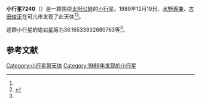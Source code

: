 {{Infobox planet
| bgcolour = #FFFFC0
| name = 7240 Hasebe
| symbol = 
| image = 
| caption = 
| discovery = yes
| discovery_ref = 
| discoverer = [[水野義兼|水野義兼]]、[[古田俊正|古田俊正]]
| discovery_site = [[可儿市|可儿市]] 
| discovered = 1989年12月19日
| designations = yes
| mp_name = 
| named_after = 
| alt_names = 1989 YG/ 1985 SM6 / 1992 PU5
| mp_category = [[主带小行星|主带小行星]]
| orbit_ref = <ref name="a">[http://ssd.jpl.nasa.gov/sbdb.cgi?sstr=7240 7240 Hasebe] {{Wayback|url=http://ssd.jpl.nasa.gov/sbdb.cgi?sstr=7240 |date=20201124023642 }}，小行星數據庫瀏覽器（JPL Small-Body Database Browser）－[[美国国家航空航天局|美国国家航空航天局]]喷气推进实验室</ref>
| epoch = 2456400.5 (2013年4月18日更新)
| aphelion = {{convert|2.729357501313756|AU|km|3|abbr=on|lk=out}}
| perihelion = {{convert|1.980950731570754|AU|km|3|abbr=on}}
| semimajor = {{convert|2.355154116442255|AU|km|3|abbr=on}}
| eccentricity = 0.158887005
| period = 1320.162598 [[日|日]]<br />3.61[[儒略年|儒略年]]
| avg_speed = 
| inclination = 5.494669701557997
| asc_node = 11.52203237261145
| mean_anomaly = 
| arg_peri = 36.16533932680763
| satellites = 
| physical_characteristics = yes
| dimensions = 
| mass = 
| density = 
| surface_grav = 
| escape_velocity = 
| sidereal_day = 
| axial_tilt = 
| pole_ecliptic_lat = 
| pole_ecliptic_lon = 
| albedo = 
| temperatures= 
| temp_name1 = 
| mean_temp_1 = 
| max_temp_1 = 
| temp_name2 = 
| max_temp_2 = 
| spectral_type = 
| abs_magnitude = 36.16533932680763
}}

'''小行星7240'''（{{lang-en|7240 Hasebe}}）是一颗围绕[[太阳|太阳]][[公转|公转]]的[[小行星|小行星]]。1989年12月19日，[[水野義兼|水野義兼]]、[[古田俊正|古田俊正]]在可儿市发现了此天体<ref name="a" /><ref>{{cite news|title=小行星列表|url=http://cfa-www.harvard.edu/iau/lists/NumberedMPs.txt|accessdate=2013-07-08|newspaper=哈佛大学|archive-date=2008-05-17|archive-url=https://web.archive.org/web/20080517010638/http://cfa-www.harvard.edu/iau/lists/NumberedMPs.txt|dead-url=no}}</ref>。

这颗小行星的[[绝对星等|绝对星等]]为36.16533932680763等<ref name="a" />。

==参考文献==
{{reflist}}
{{Minor Planet Number|[[小行星7239|小行星7239]]|[[小行星7241|小行星7241]]}}

{{小天体}}

[[Category:小行星带天体|Category:小行星带天体]]
[[Category:1989年发现的小行星|Category:1989年发现的小行星]]

{{asteroid-stub}}